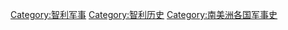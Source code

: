 [[Category:智利军事|Category:智利军事]]
[[Category:智利历史|Category:智利历史]]
[[Category:南美洲各国军事史|Category:南美洲各国军事史]]